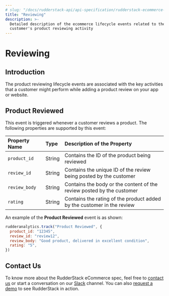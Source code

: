 ```yaml
---
# slug: "/docs/rudderstack-api/api-specification/rudderstack-ecommerce-events-specification/reviewing"
title: "Reviewing"
description: >-
  Detailed description of the ecommerce lifecycle events related to the
  customer's product reviewing activity
---
```


# Reviewing

## Introduction

The product reviewing lifecycle events are associated with the key activities that a customer might perform while adding a product review on your app or website.

## Product Reviewed

This event is triggered whenever a customer reviews a product. The following properties are supported by this event:

| **Property Name** | **Type** | **Description of the Property**                                        |
| :---------------- | :------- | :--------------------------------------------------------------------- |
| `product_id`      | String   | Contains the ID of the product being reviewed                          |
| `review_id`       | String   | Contains the unique ID of the review being posted by the customer      |
| `review_body`     | String   | Contains the body or the content of the review posted by the customer  |
| `rating`          | String   | Contains the rating of the product added by the customer in the review |

An example of the **Product Reviewed** event is as shown:

```javascript
rudderanalytics.track("Product Reviewed", {
  product_id: "12345",
  review_id: "review12",
  review_body: "Good product, delivered in excellent condition",
  rating: "5",
})
```

## Contact Us

To know more about the RudderStack eCommerce spec, feel free to [contact us](mailto:%20docs@rudderstack.com) or start a conversation on our [Slack](https://rudderstack.com/join-rudderstack-slack-community) channel. You can also [request a demo](https://rudderstack.com/request-a-demo/) to see RudderStack in action.
